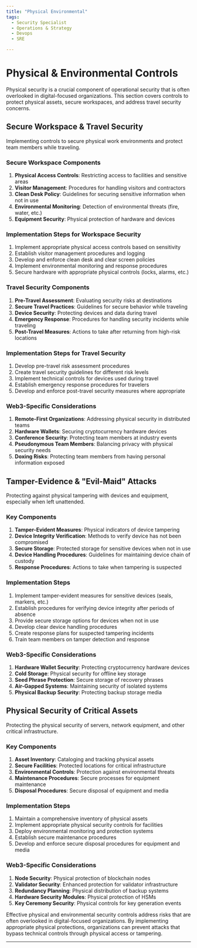```yaml
---
title: "Physical Environmental"
tags:
  - Security Specialist
  - Operations & Strategy
  - Devops
  - SRE

---
```




<TagProvider>
<TagFilter />

# Physical & Environmental Controls

<TagList tags={frontmatter.tags} />
<AttributionList contributors={frontmatter.contributors} />

Physical security is a crucial component of operational security that is often overlooked in digital-focused organizations. This section covers controls to protect physical assets, secure workspaces, and address travel security concerns.

## Secure Workspace & Travel Security

Implementing controls to secure physical work environments and protect team members while traveling.

### Secure Workspace Components

1. **Physical Access Controls**: Restricting access to facilities and sensitive areas
2. **Visitor Management**: Procedures for handling visitors and contractors
3. **Clean Desk Policy**: Guidelines for securing sensitive information when not in use
4. **Environmental Monitoring**: Detection of environmental threats (fire, water, etc.)
5. **Equipment Security**: Physical protection of hardware and devices

### Implementation Steps for Workspace Security

1. Implement appropriate physical access controls based on sensitivity
2. Establish visitor management procedures and logging
3. Develop and enforce clean desk and clear screen policies
4. Implement environmental monitoring and response procedures
5. Secure hardware with appropriate physical controls (locks, alarms, etc.)

### Travel Security Components

1. **Pre-Travel Assessment**: Evaluating security risks at destinations
2. **Secure Travel Practices**: Guidelines for secure behavior while traveling
3. **Device Security**: Protecting devices and data during travel
4. **Emergency Response**: Procedures for handling security incidents while traveling
5. **Post-Travel Measures**: Actions to take after returning from high-risk locations

### Implementation Steps for Travel Security

1. Develop pre-travel risk assessment procedures
2. Create travel security guidelines for different risk levels
3. Implement technical controls for devices used during travel
4. Establish emergency response procedures for travelers
5. Develop and enforce post-travel security measures where appropriate

### Web3-Specific Considerations

1. **Remote-First Organizations**: Addressing physical security in distributed teams
2. **Hardware Wallets**: Securing cryptocurrency hardware devices
3. **Conference Security**: Protecting team members at industry events
4. **Pseudonymous Team Members**: Balancing privacy with physical security needs
5. **Doxing Risks**: Protecting team members from having personal information exposed

## Tamper-Evidence & "Evil-Maid" Attacks

Protecting against physical tampering with devices and equipment, especially when left unattended.

### Key Components

1. **Tamper-Evident Measures**: Physical indicators of device tampering
2. **Device Integrity Verification**: Methods to verify device has not been compromised
3. **Secure Storage**: Protected storage for sensitive devices when not in use
4. **Device Handling Procedures**: Guidelines for maintaining device chain of custody
5. **Response Procedures**: Actions to take when tampering is suspected

### Implementation Steps

1. Implement tamper-evident measures for sensitive devices (seals, markers, etc.)
2. Establish procedures for verifying device integrity after periods of absence
3. Provide secure storage options for devices when not in use
4. Develop clear device handling procedures
5. Create response plans for suspected tampering incidents
6. Train team members on tamper detection and response

### Web3-Specific Considerations

1. **Hardware Wallet Security**: Protecting cryptocurrency hardware devices
2. **Cold Storage**: Physical security for offline key storage
3. **Seed Phrase Protection**: Secure storage of recovery phrases
4. **Air-Gapped Systems**: Maintaining security of isolated systems
5. **Physical Backup Security**: Protecting backup storage media

## Physical Security of Critical Assets

Protecting the physical security of servers, network equipment, and other critical infrastructure.

### Key Components

1. **Asset Inventory**: Cataloging and tracking physical assets
2. **Secure Facilities**: Protected locations for critical infrastructure
3. **Environmental Controls**: Protection against environmental threats
4. **Maintenance Procedures**: Secure processes for equipment maintenance
5. **Disposal Procedures**: Secure disposal of equipment and media

### Implementation Steps

1. Maintain a comprehensive inventory of physical assets
2. Implement appropriate physical security controls for facilities
3. Deploy environmental monitoring and protection systems
4. Establish secure maintenance procedures
5. Develop and enforce secure disposal procedures for equipment and media

### Web3-Specific Considerations

1. **Node Security**: Physical protection of blockchain nodes
2. **Validator Security**: Enhanced protection for validator infrastructure
3. **Redundancy Planning**: Physical distribution of backup systems
4. **Hardware Security Modules**: Physical protection of HSMs
5. **Key Ceremony Security**: Physical controls for key generation events

Effective physical and environmental security controls address risks that are often overlooked in digital-focused organizations. By implementing appropriate physical protections, organizations can prevent attacks that bypass technical controls through physical access or tampering.

---

</TagProvider>
<ContributeFooter />